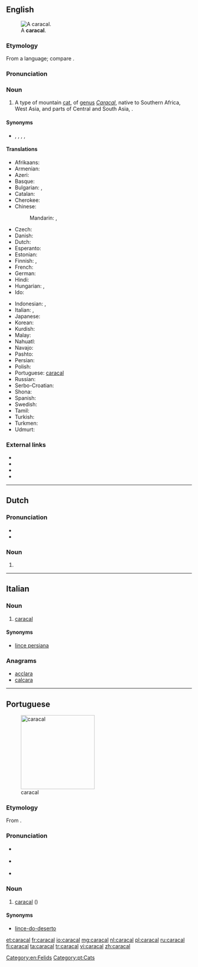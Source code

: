 ==English==
[[File:Caracal Caracal-001.jpg|thumb|A '''caracal'''.]]

===Etymology===
From a {{etyl|trk|en}} language; compare {{etyl|tr|-}} {{term|karakulak|lang=tr}}.

===Pronunciation===
{{rfp|lang=en}}

===Noun===
{{en-noun}}

# A type of mountain [[cat]], of [[genus]] ''[[Caracal]]'', native to Southern Africa, West Asia, and parts of Central and South Asia, {{taxlink|Caracal caracal|species|noshow=1}}.

====Synonyms====
* {{sense|mountain cat}} {{vern|African lynx}}, {{vern|Asian lynx}}, {{vern|Persian lynx}}, {{vern|Indian lynx}}, {{vern|desert lynx}}

====Translations====
{{trans-top|''Caracal caracal''}}
* Afrikaans: {{t|af|Rooikat}}
* Armenian: {{t|hy|կարակալ|tr=karakal|sc=Armn}}
* Azeri: {{t|az|qaraqulaq}}
* Basque: {{t|eu|karakal}}
* Bulgarian: {{t|bg|каракал}}, {{t|bg|степен рис}}
* Catalan: {{t|ca|caracal|m}}
* Cherokee: {{t|chr|ᎢᎾᎨ ᎬᎮ|tr=inage gvhe|sc=Cher}}
* Chinese:
*: Mandarin: {{t+|cmn|獰貓|sc=Hani}}, {{t+|cmn|狞猫|tr=níng māo|sc=Hani}}
* Czech: {{t|cs|karakal}}
* Danish: {{t|da|karakal|c}}
* Dutch: {{t+|nl|caracal|m}}
* Esperanto: {{t|eo|karakalo}}
* Estonian: {{t|et|karakal}}
* Finnish: {{t+|fi|aavikkoilves}}, {{t+|fi|karakali}}
* French: {{t+|fr|caracal}}
* German: {{t|de|Karakal|m}}
* Hindi: {{t|hi|स्याहगोश|tr=syāhgoš|sc=Deva}}
* Hungarian: {{t|hu|karakál}}, {{t|hu|sivatagi hiúz}}
* Ido: {{t+|io|karakalo}}
{{trans-mid}}
* Indonesian: {{t|id|karakal}}, {{t|id|caracal}}
* Italian: {{t|it|caracal|m}}, {{t|it|lince persiana|f}}
* Japanese: {{t|ja|カラカル|tr=karakaru|sc=Jpan}}
* Korean: {{t|ko|카라칼|tr=karakal|sc=Kore}}
* Kurdish: {{t|ku|gorewîlk|sc=ku-Arab}}
* Malay: {{t|ms|karakal}}
* Nahuatl: {{t|nah|caracalmiztli}}
* Navajo: {{t|nv|náshdóí bijaałizhiní}}
* Pashto: {{t|ps|تورغوږی|sc=ps-Arab}}
* Persian: {{t|fa|سیاه‌گوش|tr=siyâh-guš|sc=fa-Arab}}
* Polish: {{t|pl|karakal}}
* Portuguese: [[caracal#Portuguese|caracal]]
* Russian: {{t+|ru|каракал|m|tr=karakál}}
* Serbo-Croatian: {{t+|sh|karakal}}
* Shona: {{t|sn|twana}}
* Spanish: {{t|es|caracal|m}}
* Swedish: {{t|sv|ökenlo}}
* Tamil: {{t-needed|ta}}
* Turkish: {{t+|tr|karakulak}}
* Turkmen: {{t-needed|tk}}
* Udmurt: {{t|udm|каракал|tr=karakal}}
{{trans-bottom}}

===External links===
* {{pedia}}
* {{specieslite}}
* {{comcatlite}}
* {{R:Mammals|14000014}}

[[Category:en:Felids]]


----

==Dutch==

===Pronunciation===
* {{audio|Nl-caracal.ogg|audio|lang=nl}}
* {{hyphenation|ca|ra|cal|lang=nl}}

===Noun===
{{nl-noun|m|-s|caracalletje}}

# {{l/en|caracal}}

----

==Italian==

===Noun===
{{head|it|noun|g=m|invariable}}

# [[#English|caracal]]

====Synonyms====
* [[lince persiana]]

===Anagrams===
* [[acclara#Italian|acclara]]
* [[calcara#Italian|calcara]]

----

==Portuguese==
[[Image:Caracal_kitten.jpg|thumb|x200px|caracal]]

===Etymology===
From {{etyl|tr|pt}} {{term|karakulak|lang=tr}}.

===Pronunciation===
* {{a|Brazil}} {{IPA|/ka.ɾa.ˈkaw/|lang=pt}}
* {{a|Portugal}} {{IPA|/kɐ.ɾɐ.ˈkaɫ/|lang=pt}}
* {{hyphenation|ca|ra|cal|lang=pt}}

===Noun===
{{pt-noun|m|pl=caracais}}

# [[caracal#English|caracal]] ({{taxlink|Caracal caracal|species|noshow=1}})

====Synonyms====
* [[lince-do-deserto]]

[[Category:pt:Cats]]

[[et:caracal]]
[[fr:caracal]]
[[io:caracal]]
[[mg:caracal]]
[[nl:caracal]]
[[pl:caracal]]
[[ru:caracal]]
[[fi:caracal]]
[[ta:caracal]]
[[tr:caracal]]
[[vi:caracal]]
[[zh:caracal]]